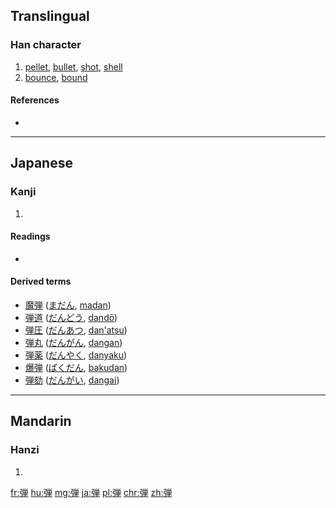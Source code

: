 {{also|彈}}
==Translingual==

===Han character===
{{Han char|rn=57|rad=弓|as=09|sn=12|four=|canj=弓火田十 (NFWJ)|ids=⿰[[弓]][[単]]}}

# [[pellet]], [[bullet]], [[shot]], [[shell]]
# [[bounce]], [[bound]]

====References====
* {{Han ref|kx=0360.221|dkj=09836|dj=0678.100|hdz=21000.041|uh=5F3E|ud=24382}}

----

==Japanese==

===Kanji===
{{ja-kanji|grade=c|rs=弓09|style=s|kyu=彈}}

# {{defn|lang=ja|sort=弓09}}

====Readings====
* {{ja-readings|goon=[[だん]] (dan)|kanon=[[たん]] (tan) {{non-joyo-reading}}|kun=[[たま]] (tama), [[はずむ]] (hazumu), [[ひく]] (hiku), [[はじく]] (hajiku)}}

====Derived terms====
* [[魔弾]] ([[まだん]], [[madan]])
* [[弾道]] ([[だんどう]], [[dandō]])
* [[弾圧]] ([[だんあつ]], [[dan'atsu]])
* [[弾丸]] ([[だんがん]], [[dangan]])
* [[弾薬]] ([[だんやく]], [[danyaku]])
* [[爆弾]] ([[ばくだん]], [[bakudan]])
* [[弾劾]] ([[だんがい]], [[dangai]])

----

==Mandarin==

===Hanzi===
{{cmn-hanzi|pin=[[dàn]] ([[dan4]])|wg=tan<sup>4</sup>}}

# {{defn|lang=cmn|sort=弓09}}

[[fr:弾]]
[[hu:弾]]
[[mg:弾]]
[[ja:弾]]
[[pl:弾]]
[[chr:弾]]
[[zh:弾]]